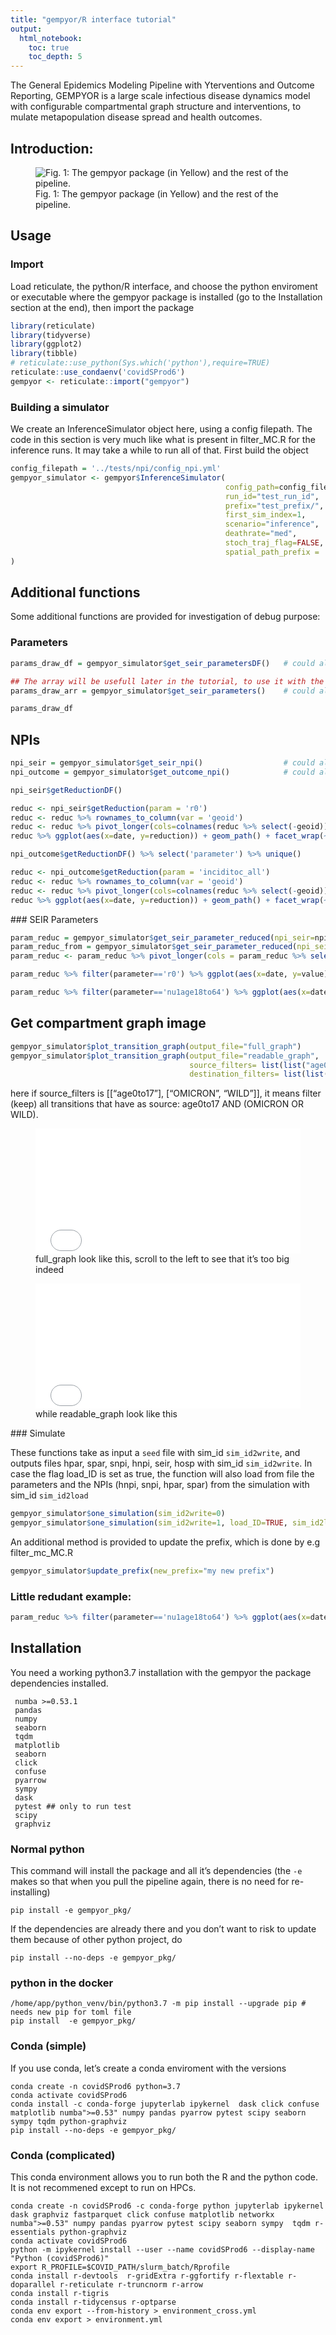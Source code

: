```yaml
---
title: "gempyor/R interface tutorial"
output:
  html_notebook:
    toc: true
    toc_depth: 5
---
```



The General Epidemics Modeling Pipeline with Yterventions and Outcome Reporting, GEMPYOR is a large scale infectious disease dynamics model with configurable compartmental graph structure and interventions, to mulate metapopulation disease spread and health outcomes.

## Introduction:


![Fig. 1: The gempyor package (in Yellow) and the rest of the pipeline.](figs/context.png)

## Usage

### Import
Load reticulate, the python/R interface, and choose the python enviroment or executable where the gempyor package is installed (go to the Installation section at the end), then import the package

```r
library(reticulate)
library(tidyverse)
library(ggplot2)
library(tibble)
# reticulate::use_python(Sys.which('python'),require=TRUE)
reticulate::use_condaenv('covidSProd6')   
gempyor <- reticulate::import("gempyor")
```

### Building a simulator
We create an InferenceSimulator object here, using a config filepath. The code in this section is very much like what is present in filter_MC.R for the inference runs. It may take a while to run all of that. First build the object
```r
config_filepath = '../tests/npi/config_npi.yml'
gempyor_simulator <- gempyor$InferenceSimulator(
                                                config_path=config_filepath,
                                                run_id="test_run_id",
                                                prefix="test_prefix/",
                                                first_sim_index=1,
                                                scenario="inference",   # NPIs scenario to use
                                                deathrate="med",        # Outcome scenario to use
                                                stoch_traj_flag=FALSE,      
                                                spatial_path_prefix = '../tests/npi/' # prefix where to find the folder indicated in spatial_setup
)
```

## Additional functions
Some additional functions are provided for investigation of debug purpose:

### Parameters
```r
params_draw_df = gempyor_simulator$get_seir_parametersDF()   # could also accept (load_ID=True, sim_id2load=XXX) or (bypass_DF=<some_spar_df>) or (bypass_FN=<some_spar_filename>)

## The array will be usefull later in the tutorial, to use it with the npi
params_draw_arr = gempyor_simulator$get_seir_parameters()    # could also accept (load_ID=True, sim_id2load=XXX) or (bypass_DF=<some_spar_df>) or (bypass_FN=<some_spar_filename>)

params_draw_df
```

## NPIs

```r
npi_seir = gempyor_simulator$get_seir_npi()                  # could also accept (load_ID=True, sim_id2load=XXX) or (bypass_DF=<some_snpi_df>) or (bypass_FN=<some_snpi_filename>)
npi_outcome = gempyor_simulator$get_outcome_npi()            # could also accept (load_ID=True, sim_id2load=XXX) or (bypass_DF=<some_hnpi_df>) or (bypass_FN=<some_hnpi_filename>)
```
```r
npi_seir$getReductionDF()
```

```r
reduc <- npi_seir$getReduction(param = 'r0')
reduc <- reduc %>% rownames_to_column(var = 'geoid') 
reduc <- reduc %>% pivot_longer(cols=colnames(reduc %>% select(-geoid)), names_to = "date", values_to = "reduction")%>% mutate(date=as.Date(date))  # probably a very ugly way way to to this
reduc %>% ggplot(aes(x=date, y=reduction)) + geom_path() + facet_wrap(~ geoid)
```

```r
npi_outcome$getReductionDF() %>% select('parameter') %>% unique()
```

```r
reduc <- npi_outcome$getReduction(param = 'inciditoc_all')
reduc <- reduc %>% rownames_to_column(var = 'geoid') 
reduc <- reduc %>% pivot_longer(cols=colnames(reduc %>% select(-geoid)), names_to = "date", values_to = "reduction")%>% mutate(date=as.Date(date))  # probably a very ugly way way to to this
reduc %>% ggplot(aes(x=date, y=reduction)) + geom_path() + facet_wrap(~ geoid)
```
 ### SEIR Parameters
```r
param_reduc = gempyor_simulator$get_seir_parameter_reduced(npi_seir=npi_seir) # could also accept (load_ID=True, sim_id2load=XXX) or (bypass_DF=<some_spar_df>) or (bypass_FN=<some_spar_filename>)
param_reduc_from = gempyor_simulator$get_seir_parameter_reduced(npi_seir=npi_seir, p_draw=params_draw_arr) # could also accept (load_ID=True, sim_id2load=XXX) or (bypass_DF=<some_spar_df>) or (bypass_FN=<some_spar_filename>)
param_reduc <- param_reduc %>% pivot_longer(cols = param_reduc %>% select(-date, -geoid) %>% colnames(), names_to = 'parameter')

param_reduc %>% filter(parameter=='r0') %>% ggplot(aes(x=date, y=value)) + geom_line() + facet_wrap(~geoid)
```


```r
param_reduc %>% filter(parameter=='nu1age18to64') %>% ggplot(aes(x=date, y=value)) + geom_path() + facet_wrap(~ geoid)
````

## Get compartment graph image

```r
gempyor_simulator$plot_transition_graph(output_file="full_graph")
gempyor_simulator$plot_transition_graph(output_file="readable_graph", 
                                        source_filters= list(list("age0to17"), list("OMICRON", "WILD")), 
                                        destination_filters= list(list("OMICRON", "WILD")))

```
here if source_filters is [["age0to17"], ["OMICRON", "WILD"]], it means filter (keep) all transitions that have as source: age0to17 AND (OMICRON OR WILD).

![full_graph look like this, scroll to the left to see that it's too big indeed](./full_graph.pdf){width=100% height=200}

![while readable_graph look like this](./readable_graph.pdf){width=100% height=200}



### Simulate

These functions take as input a `seed` file with sim_id `sim_id2write`, and outputs files hpar, spar, snpi, hnpi, seir, hosp with sim_id `sim_id2write`. In case the flag load_ID is set as true, the function will also load from file the parameters and the NPIs (hnpi, snpi, hpar, spar) from the simulation with sim_id `sim_id2load`

```r
gempyor_simulator$one_simulation(sim_id2write=0)
gempyor_simulator$one_simulation(sim_id2write=1, load_ID=TRUE, sim_id2load=0)
```

An additional method is provided to update the prefix, which is done by e.g filter_mc_MC.R
```r
gempyor_simulator$update_prefix(new_prefix="my new prefix")
```

### Little redudant example:

```r


param_reduc %>% filter(parameter=='nu1age18to64') %>% ggplot(aes(x=date, y=value)) + geom_path() + facet_wrap(~ geoid)
````



## Installation
You need a working python3.7 installation with the gempyor the package dependencies installed.
```
 numba >=0.53.1
 pandas
 numpy
 seaborn
 tqdm
 matplotlib
 seaborn
 click
 confuse
 pyarrow
 sympy
 dask
 pytest ## only to run test
 scipy
 graphviz
```

### Normal python
This command will install the package and all it's dependencies (the `-e` makes so that when you pull the pipeline again, there is no need for re-installing)
```
pip install -e gempyor_pkg/
```
If the dependencies are already there and you don't want to risk to update them because of other python project, do
```
pip install --no-deps -e gempyor_pkg/
```


### python in the docker
```
/home/app/python_venv/bin/python3.7 -m pip install --upgrade pip # needs new pip for toml file
pip install  -e gempyor_pkg/
```

### Conda (simple)
If you use conda, let's create a conda enviroment with the versions
```
conda create -n covidSProd6 python=3.7
conda activate covidSProd6
conda install -c conda-forge jupyterlab ipykernel  dask click confuse matplotlib numba">=0.53" numpy pandas pyarrow pytest scipy seaborn sympy tqdm python-graphviz
pip install --no-deps -e gempyor_pkg/
```

### Conda (complicated)
This conda environment allows you to run both the R and the python code. It is not recommened except to run on HPCs.
```
conda create -n covidSProd6 -c conda-forge python jupyterlab ipykernel dask graphviz fastparquet click confuse matplotlib networkx numba">=0.53" numpy pandas pyarrow pytest scipy seaborn sympy  tqdm r-essentials python-graphviz
conda activate covidSProd6
python -m ipykernel install --user --name covidSProd6 --display-name "Python (covidSProd6)"
export R_PROFILE=$COVID_PATH/slurm_batch/Rprofile
conda install r-devtools  r-gridExtra r-ggfortify r-flextable r-doparallel r-reticulate r-truncnorm r-arrow
conda install r-tigris
conda install r-tidycensus r-optparse
conda env export --from-history > environment_cross.yml
conda env export > environment.yml
```


